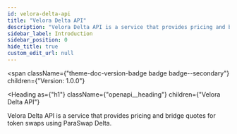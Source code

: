 ```yaml
---
id: velora-delta-api
title: "Velora Delta API"
description: "Velora Delta API is a service that provides pricing and bridge quotes for token swaps using ParaSwap Delta."
sidebar_label: Introduction
sidebar_position: 0
hide_title: true
custom_edit_url: null
---
```



<span
  className={"theme-doc-version-badge badge badge--secondary"}
  children={"Version: 1.0.0"}
>
</span>

<Heading
  as={"h1"}
  className={"openapi__heading"}
  children={"Velora Delta API"}
>
</Heading>



Velora Delta API is a service that provides pricing and bridge quotes for token swaps using ParaSwap Delta.    



      